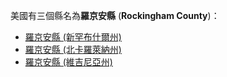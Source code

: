 美國有三個縣名為'''羅京安縣''' ('''Rockingham County''')：
* [[羅京安縣_(新罕布什爾州)|羅京安縣 (新罕布什爾州)]]
* [[羅京安縣_(北卡羅萊納州)|羅京安縣 (北卡羅萊納州)]]
* [[羅京安縣_(維吉尼亞州)|羅京安縣 (維吉尼亞州)]]
{{disambig|L羅京安縣|Cat=四字县名消歧义}}